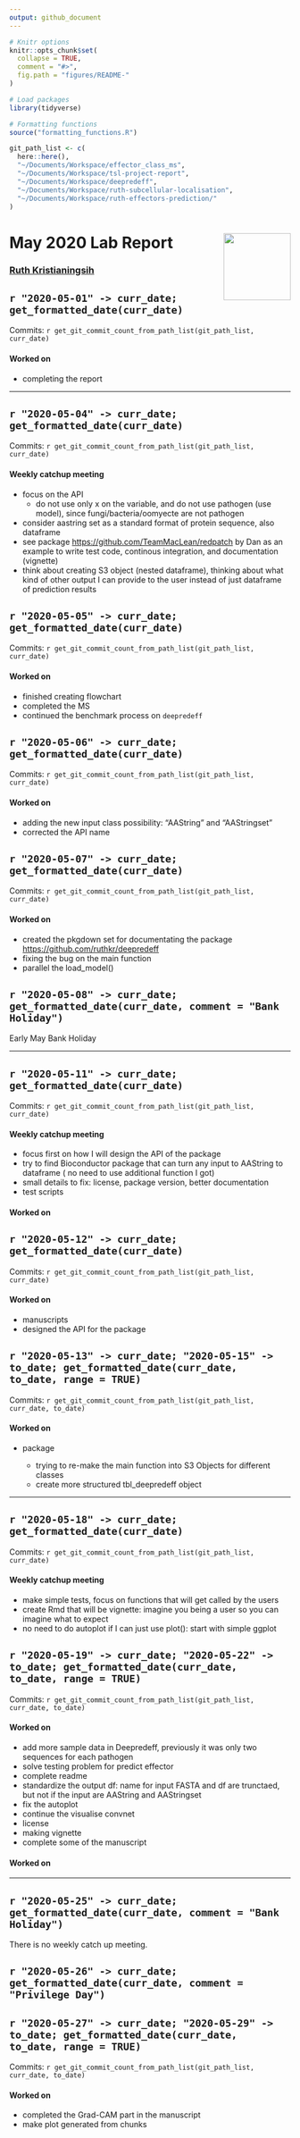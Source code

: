 ```yaml
---
output: github_document
---
```


```r
# Knitr options
knitr::opts_chunk$set(
  collapse = TRUE,
  comment = "#>",
  fig.path = "figures/README-"
)

# Load packages
library(tidyverse)

# Formatting functions
source("formatting_functions.R")

git_path_list <- c(
  here::here(), 
  "~/Documents/Workspace/effector_class_ms", 
  "~/Documents/Workspace/tsl-project-report", 
  "~/Documents/Workspace/deepredeff", 
  "~/Documents/Workspace/ruth-subcellular-localisation", 
  "~/Documents/Workspace/ruth-effectors-prediction/"
)
```

# May 2020 Lab Report <img src="figures/tsl-logo.png" align="right" width="120"/>

### [Ruth Kristianingsih](https://github.com/ruthkr)


## `r "2020-05-01" -> curr_date; get_formatted_date(curr_date)`

Commits: `r get_git_commit_count_from_path_list(git_path_list, curr_date)`

#### Worked on

- completing the report 

***


## `r "2020-05-04" -> curr_date; get_formatted_date(curr_date)`

Commits: `r get_git_commit_count_from_path_list(git_path_list, curr_date)`

#### Weekly catchup meeting

- focus on the API
  - do not use only x on the variable, and do not use pathogen (use model), since fungi/bacteria/oomyecte are not pathogen
- consider aastring set as a standard format of protein sequence, also dataframe
- see package [https://github.com/TeamMacLean/redpatch](https://github.com/TeamMacLean/redpatch) by Dan as an example to write test code, continous integration, and documentation (vignette)
- think about creating S3 object (nested dataframe), thinking about what kind of other output I can provide to the user instead of just dataframe of prediction results


## `r "2020-05-05" -> curr_date; get_formatted_date(curr_date)`

Commits: `r get_git_commit_count_from_path_list(git_path_list, curr_date)`

#### Worked on

- finished creating flowchart
- completed the MS 
- continued the benchmark process on `deepredeff`


## `r "2020-05-06" -> curr_date; get_formatted_date(curr_date)`

Commits: `r get_git_commit_count_from_path_list(git_path_list, curr_date)`

#### Worked on

- adding the new input class possibility: "AAString" and "AAStringset"
- corrected the API name 


## `r "2020-05-07" -> curr_date; get_formatted_date(curr_date)`

Commits: `r get_git_commit_count_from_path_list(git_path_list, curr_date)`

#### Worked on

- created the pkgdown set for documentating the package [https://github.com/ruthkr/deepredeff](https://github.com/ruthkr/deepredeff)
- fixing the bug on the main function
- parallel the load_model()

## `r "2020-05-08" -> curr_date; get_formatted_date(curr_date, comment = "Bank Holiday")`

Early May Bank Holiday  

***


## `r "2020-05-11" -> curr_date; get_formatted_date(curr_date)`

Commits: `r get_git_commit_count_from_path_list(git_path_list, curr_date)`

#### Weekly catchup meeting

- focus first on how I will design the API of the package 
- try to find Bioconductor package that can turn any input to AAString to dataframe ( no need to use additional function I got)
- small details to fix: license, package version, better documentation
- test scripts 

#### Worked on


## `r "2020-05-12" -> curr_date; get_formatted_date(curr_date)`

Commits: `r get_git_commit_count_from_path_list(git_path_list, curr_date)`

#### Worked on

- manuscripts
- designed the API for the package




## `r "2020-05-13" -> curr_date; "2020-05-15" -> to_date; get_formatted_date(curr_date, to_date, range = TRUE)`

Commits: `r get_git_commit_count_from_path_list(git_path_list, curr_date, to_date)`

#### Worked on

- package

  - trying to re-make the main function into S3 Objects for different classes
  - create more structured tbl_deepredeff object


***


## `r "2020-05-18" -> curr_date; get_formatted_date(curr_date)`

Commits: `r get_git_commit_count_from_path_list(git_path_list, curr_date)`

#### Weekly catchup meeting

- make simple tests, focus on functions that will get called by the users
- create Rmd that will be vignette: imagine you being a user so you can imagine what to expect
- no need to do autoplot if I can just use plot(): start with simple ggplot

## `r "2020-05-19" -> curr_date; "2020-05-22" -> to_date; get_formatted_date(curr_date, to_date, range = TRUE)`

Commits: `r get_git_commit_count_from_path_list(git_path_list, curr_date, to_date)`

#### Worked on

- add more sample data in Deepredeff, previously it was only two sequences for each pathogen
- solve testing problem for predict effector
- complete readme
- standardize the output df: name for input FASTA and df are trunctaed, but not if the input are AAString and AAStringset
- fix the autoplot
- continue the visualise convnet
- license
- making vignette
- complete some of the manuscript



#### Worked on


***


## `r "2020-05-25" -> curr_date; get_formatted_date(curr_date, comment = "Bank Holiday")`

There is no weekly catch up meeting. 

## `r "2020-05-26" -> curr_date; get_formatted_date(curr_date, comment = "Privilege Day")`


## `r "2020-05-27" -> curr_date; "2020-05-29" -> to_date; get_formatted_date(curr_date, to_date, range = TRUE)`

Commits: `r get_git_commit_count_from_path_list(git_path_list, curr_date, to_date)`

#### Worked on

- completed the Grad-CAM part in the manuscript
- make plot generated from chunks



